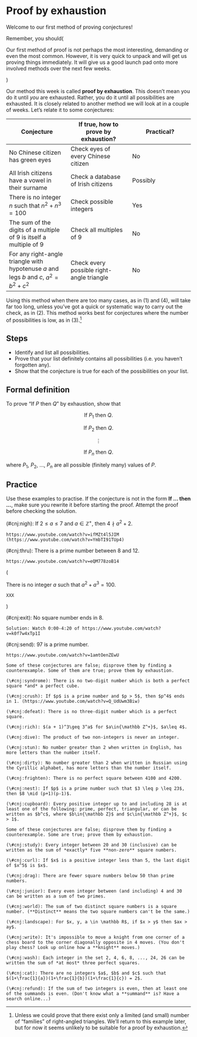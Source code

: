 # Proof by exhaustion

Welcome to our first method of proving conjectures!

Remember, you should(

Our first method of proof is not perhaps the most interesting, demanding or even the most common. However, it is very quick to unpack and will get us proving things immediately. It will give us a good launch pad onto more involved methods over the next few weeks.

)

Our method this week is called **proof by exhaustion**. This doesn't mean you do it until *you* are exhausted. Rather, you do it until all possibilities are exhausted. It is closely related to another method we will look at in a couple of weeks. Let's relate it to some conjectures:

**Conjecture** | **If true, how to prove by exhaustion?** | **Practical?**
------------- | ------------- | -------------
No Chinese citizen has green eyes | Check eyes of every Chinese citizen | No
All Irish citizens have a vowel in their surname | Check a database of Irish citizens | Possibly
There is no integer $n$ such that $n^2 + n^3 = 100$ | Check possible integers | Yes
The sum of the digits of a multiple of $9$ is itself a multiple of $9$ | Check all multiples of $9$ | No
For any right-angle triangle with hypotenuse $a$ and legs $b$ and $c$, $a^2 = b^2 + c^2$ | Check every possible right-angle triangle | No

Using this method when there are too many cases, as in (1) and (4), will take far too long, unless you've got a quick or systematic way to carry out the check, as in (2). This method works best for conjectures where the number of possibilities is low, as in (3).^[Unless we could prove that there exist only a limited (and small) number of "families" of right-angled triangles. We'll return to this example later, but for now it seems unlikely to be suitable for a proof by exhaustion.]

## Steps

- Identify and list all possibilities.
- Prove that your list definitely contains all possibilities (i.e. you haven't forgotten any).
- Show that the conjecture is true for each of the possibilities on your list.

## Formal definition

To prove "If $P$ then $Q$" by exhaustion, show that

<center>

If $P_1$ then $Q$.

If $P_2$ then $Q$.

$\vdots$

If $P_n$ then $Q$.

</center>

where $P_1$, $P_2$, ..., $P_n$ are all possible (finitely many) values of $P$.

## Practice

Use these examples to practise. If the conjecture is not in the form **If ... then ...**, make sure you rewrite it before starting the proof. Attempt the proof before checking the solution.

(\#cnj:nigh): If $2 \leq a \leq 7$ and $a \in{\mathbb Z}^+$, then $4 \nmid a^2 + 2$.

```solution
https://www.youtube.com/watch?v=ifMZt4l5JIM
(https://www.youtube.com/watch?v=YmbTI91TUp4)

```

(\#cnj:thru): There is a prime number between $8$ and $12$.

```solution
https://www.youtube.com/watch?v=eQM778zoB14

```

(

There is no integer $a$ such that $a^2 + a^3 = 100$.

```solution
XXX

```

)

(\#cnj:exit): No square number ends in $8$.

```solution
Solution: Watch 0:00-4:20 of https://www.youtube.com/watch?v=k0f7w4xTp1I

```

(\#cnj:send): $97$ is a prime number.

```solution
https://www.youtube.com/watch?v=1amtOenZEwU

```

<div class="alert alert-info" role="alert">
```exercise
Some of these conjectures are false; disprove them by finding a counterexample. Some of them are true; prove them by exhaustion.

(\#cnj:syndrome): There is no two-digit number which is both a perfect square *and* a perfect cube.

(\#cnj:crush): If $p$ is a prime number and $p > 5$, then $p^4$ ends in 1. (https://www.youtube.com/watch?v=Q_UdUwm3Biw)

(\#cnj:defeat): There is no three-digit number which is a perfect square. 

(\#cnj:rich): $(a + 1)^3\geq 3^a$ for $a\in{\mathbb Z^+}$, $a\leq 4$.

(\#cnj:dive): The product of two non-integers is never an integer.

(\#cnj:stun): No number greater than 2 when written in English, has more letters than the number itself.

(\#cnj:dirty): No number greater than 2 when written in Russian using the Cyrillic alphabet, has more letters than the number itself.

(\#cnj:frighten): There is no perfect square between 4100 and 4200.

(\#cnj:nest): If $p$ is a prime number such that $3 \leq p \leq 23$, then $8 \mid (p+1)(p-1)$.

(\#cnj:cupboard): Every positive integer up to and including 28 is at least one of the following: prime, perfect, triangular, or can be written as $b^c$, where $b\in{\mathbb Z}$ and $c\in{\mathbb Z^+}$, $c > 1$.

``` 

```exercise
Some of these conjectures are false; disprove them by finding a counterexample. Some are true; prove them by exhaustion.

(\#cnj:study): Every integer between 20 and 30 (inclusive) can be written as the sum of *exactly* five **non-zero** square numbers.

(\#cnj:curl): If $x$ is a positive integer less than 5, the last digit of $x^5$ is $x$.

(\#cnj:drag): There are fewer square numbers below 50 than prime numbers.

(\#cnj:junior): Every even integer between (and including) 4 and 30 can be written as a sum of two primes.

(\#cnj:world): The sum of two distinct square numbers is a square number. (**Distinct** means the two square numbers can't be the same.)

(\#cnj:landscape): For $x, y, a \in \mathbb R$, if $x > y$ then $ax > ay$.

(\#cnj:write): It's impossible to move a knight from one corner of a chess board to the corner diagonally opposite in 4 moves. (You don't play chess? Look up online how a **knight** moves.)

(\#cnj:wash): Each integer in the set 2, 4, 6, 8, ..., 24, 26 can be written the sum of *at most* three perfect squares.

(\#cnj:cat): There are no integers $a$, $b$ and $c$ such that $(1+\frac{1}{a})(1+\frac{1}{b})(1+\frac{1}{c}) = 2$.

(\#cnj:refund): If the sum of two integers is even, then at least one of the summands is even. (Don't know what a **summand** is? Have a search online...)

``` 

</div>